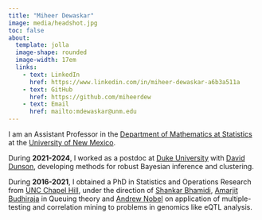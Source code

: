```yaml
---
title: "Miheer Dewaskar"
image: media/headshot.jpg
toc: false
about: 
  template: jolla
  image-shape: rounded
  image-width: 17em
  links:
    - text: LinkedIn
      href: https://www.linkedin.com/in/miheer-dewaskar-a6b3a511a
    - text: GitHub
      href: https://github.com/miheerdew
    - text: Email
      href: mailto:mdewaskar@unm.edu
---
```


I am an Assistant Professor in the [Department of Mathematics at Statistics](https://math.unm.edu) at the [University of New Mexico](https://www.unm.edu/).

During **2021-2024**, I worked as a postdoc at [Duke University](https://stat.duke.edu/) with [David Dunson](https://scholars.duke.edu/person/dunson), developing methods for robust Bayesian inference and clustering.

During **2016-2021**, I obtained a PhD in Statistics and Operations Research from [UNC Chapel Hill](https://stor.unc.edu/), under the direction of [Shankar Bhamidi](https://shankarbhamidi.web.unc.edu/), [Amarjit Budhiraja](https://abudhiraja.web.unc.edu/) in Queuing theory and [Andrew Nobel](https://nobel.web.unc.edu/) on application of multiple-testing and correlation mining to problems in genomics like eQTL analysis. 
